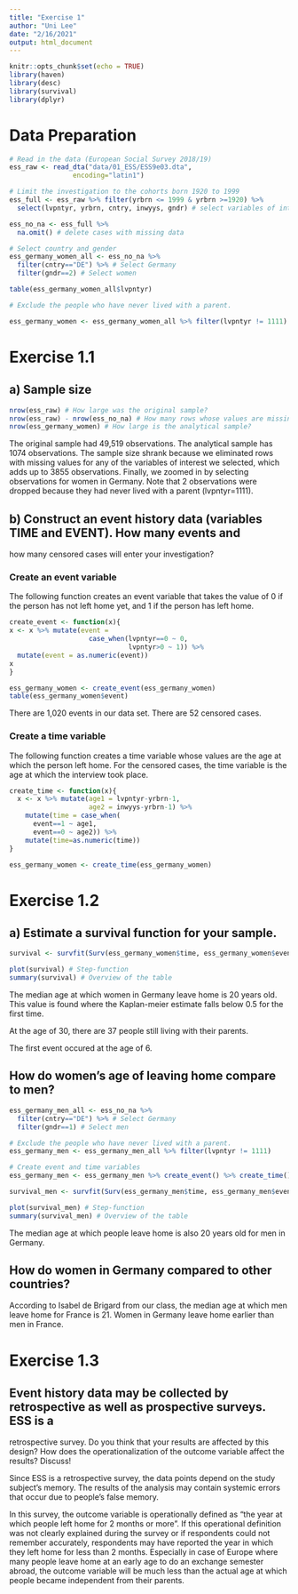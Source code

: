 ```yaml
---
title: "Exercise 1"
author: "Uni Lee"
date: "2/16/2021"
output: html_document
---
```


```r
knitr::opts_chunk$set(echo = TRUE)
library(haven)
library(desc)
library(survival)
library(dplyr)
```

# Data Preparation

```r
# Read in the data (European Social Survey 2018/19)
ess_raw <- read_dta("data/01_ESS/ESS9e03.dta", 
                encoding="latin1")

# Limit the investigation to the cohorts born 1920 to 1999
ess_full <- ess_raw %>% filter(yrbrn <= 1999 & yrbrn >=1920) %>%
  select(lvpntyr, yrbrn, cntry, inwyys, gndr) # select variables of interest

ess_no_na <- ess_full %>% 
  na.omit() # delete cases with missing data 

# Select country and gender 
ess_germany_women_all <- ess_no_na %>% 
  filter(cntry=="DE") %>% # Select Germany
  filter(gndr==2) # Select women

table(ess_germany_women_all$lvpntyr)

# Exclude the people who have never lived with a parent.

ess_germany_women <- ess_germany_women_all %>% filter(lvpntyr != 1111)
```

# Exercise 1.1

## a) Sample size

```r
nrow(ess_raw) # How large was the original sample? 
nrow(ess_raw) - nrow(ess_no_na) # How many rows whose values are missing?
nrow(ess_germany_women) # How large is the analytical sample?

```

The original sample had 49,519 observations. The analytical sample has 1074 observations. 
The sample size shrank because we eliminated rows with missing values for any of the variables of interest we selected, which adds up to 3855 observations. Finally, we zoomed in by selecting observations for women in Germany. Note that 2 observations were dropped because they had never lived with a parent (lvpntyr=1111).

## b) Construct an event history data (variables TIME and EVENT). How many events and
how many censored cases will enter your investigation? 

### Create an event variable

The following function creates an event variable that takes the value of 0 if the person has not left home yet, and 1 if the person has left home. 

```r

create_event <- function(x){ 
x <- x %>% mutate(event = 
                    case_when(lvpntyr==0 ~ 0,
                              lvpntyr>0 ~ 1)) %>%
  mutate(event = as.numeric(event))
x
}

ess_germany_women <- create_event(ess_germany_women)
table(ess_germany_women$event)

```

There are 1,020 events in our data set. There are 52 censored cases. 

### Create a time variable

The following function creates a time variable whose values are the age at which the person left home. For the censored cases, the time variable is the age at which the interview took place. 

```r
create_time <- function(x){
  x <- x %>% mutate(age1 = lvpntyr-yrbrn-1,
                    age2 = inwyys-yrbrn-1) %>%
    mutate(time = case_when(
      event==1 ~ age1,
      event==0 ~ age2)) %>%
    mutate(time=as.numeric(time))
}

ess_germany_women <- create_time(ess_germany_women)
```

# Exercise 1.2

## a) Estimate a survival function for your sample. 

```r
survival <- survfit(Surv(ess_germany_women$time, ess_germany_women$event) ~ 1)

plot(survival) # Step-function
summary(survival) # Overview of the table

```
The median age at which women in Germany leave home is 20 years old. This value is found where the Kaplan-meier estimate falls below 0.5 for the first time. 

At the age of 30, there are 37 people still living with their parents. 

The first event occured at the age of 6. 


## How do women's age of leaving home compare to men?

```r
ess_germany_men_all <- ess_no_na %>% 
  filter(cntry=="DE") %>% # Select Germany
  filter(gndr==1) # Select men

# Exclude the people who have never lived with a parent.
ess_germany_men <- ess_germany_men_all %>% filter(lvpntyr != 1111)

# Create event and time variables
ess_germany_men <- ess_germany_men %>% create_event() %>% create_time()

survival_men <- survfit(Surv(ess_germany_men$time, ess_germany_men$event) ~ 1)

plot(survival_men) # Step-function
summary(survival_men) # Overview of the table
```
The median age at which people leave home is also 20 years old for men in Germany.

## How do women in Germany compared to other countries? 

According to Isabel de Brigard from our class, the median age at which men leave home for France is 21. Women in Germany leave home earlier than men in France. 

# Exercise 1.3

## Event history data may be collected by retrospective as well as prospective surveys. ESS is a
retrospective survey. Do you think that your results are affected by this design? How does the
operationalization of the outcome variable affect the results? Discuss!

Since ESS is a retrospective survey, the data points depend on the study subject's memory. The results of the analysis may contain systemic errors that occur due to people's false memory. 

In this survey, the outcome variable is operationally defined as "the year at which people left home for 2 months or more". If this operational definition was not clearly explained during the survey or if respondents could not remember accurately, respondents may have reported the year in which they left home for less than 2 months. Especially in case of Europe where many people leave home at an early age to do an exchange semester abroad, the outcome variable will be much less than the actual age at which people became independent from their parents. 